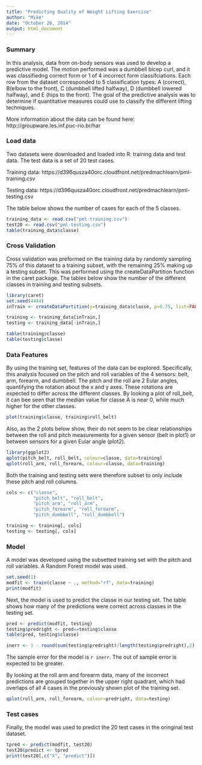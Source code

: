 ```yaml
---
title: "Predicting Quality of Weight Lifting Exercise"
author: "Mike"
date: "October 26, 2014"
output: html_document
---
```


### Summary
In this analysis, data from on-body sensors was used to develop a predictive model. The motion performed was a dumbbell bicep curl, and it was classifiedng correct form or 1 of 4 incorrect form classifciations. Each row from the dataset corresponded to 5 classification types: A (correct), B(elbow to the front), C (dumbbell lifted halfway), D (dumbbell lowered halfway), and E (hips to the front). The goal of the predictive analysis was to determine if quantitative measures could use to classify the different lifting techniques.

More information about the data can be found here: http://groupware.les.inf.puc-rio.br/har 

### Load data
Two datasets were downloaded and loaded into R: training data and test data. The test data is a set of 20 test cases.

Training data: https://d396qusza40orc.cloudfront.net/predmachlearn/pml-training.csv

Testing data: https://d396qusza40orc.cloudfront.net/predmachlearn/pml-testing.csv

The table below shows the number of cases for each of the 5 classes.

```r
training_data <- read.csv("pml-training.csv")
test20 <- read.csv("pml-testing.csv")
table(training_data$classe)
```

### Cross Validation
Cross validation was preformed on the training data by randomly sampling 75% of this dataset to a training subset, with the remaining 25% making up a testing subset. This was performed using the createDataPartition function in the caret package. The tables below show the number of the different classes in training and testing subsets.

```r
library(caret)
set.seed(4444)
inTrain <- createDataPartition(y=training_data$classe, p=0.75, list=FALSE)

training <- training_data[inTrain,]
testing <- training_data[-inTrain,]

table(training$classe)
table(testing$classe)
```

### Data Features
By using the training set, features of the data can be explored. Specifically, this analysis focused on the pitch and roll variables of the 4 sensors: belt, arm, forearm, and dumbbell. The pitch and the roll are 2 Eular angles, quantifying the rotation about the x and y axes. These rotations are expected to differ across the different classes. By looking a plot of roll_belt, it can bee seen that the median value for classe A is near 0, while much higher for the other classes.

```r
plot(training$classe, training$roll_belt)
```

Also, as the 2 plots below show, their do not seem to be clear relationships between the roll and pitch measurements for a given sensor (belt in plot1) or between sensors for a given Eular angle (plot2).
```r
library(ggplot2)
qplot(pitch_belt, roll_belt, colour=classe, data=training)
qplot(roll_arm, roll_forearm, colour=classe, data=training)
```

Both the training and testing sets were therefore subset to only include these pitch and roll columns.

```r
cols <- c("classe", 
          "pitch_belt", "roll_belt", 
          "pitch_arm", "roll_arm",
          "pitch_forearm", "roll_forearm",
          "pitch_dumbbell", "roll_dumbbell")

training <- training[, cols]
testing <- testing[, cols]
```

### Model
A model was developed using the subsetted training set with the pitch and roll variables. A Random Forest model was used. 

```r
set.seed(1)
modfit <- train(classe ~ ., method="rf", data=training)
print(modfit)
```

Next, the model is used to predict the classe in our testing set. The table shows how many of the predictions were correct across classes in the testing set.
```r
pred <- predict(modfit, testing)
testing$predright <- pred==testing$classe
table(pred, testing$classe)
```

```r
inerr <- 1 - round(sum(testing$predright)/length(testing$predright),2)
```

The sample error for the model is `r inerr`. The out of sample error is expected to be greater.

By looking at the roll arm and forearm data, many of the incorrect predictions are grouped together in the upper right quadrant, which had overlaps of all 4 cases in the previously shown plot of the training set.

```r
qplot(roll_arm, roll_forearm, colour=predright, data=testing)
```

### Test cases
Finally, the model was used to predict the 20 test cases in the oringinal test dataset.

```r
tpred <- predict(modfit, test20)
test20$predict <- tpred
print(test20[,c("X", "predict")])
```

